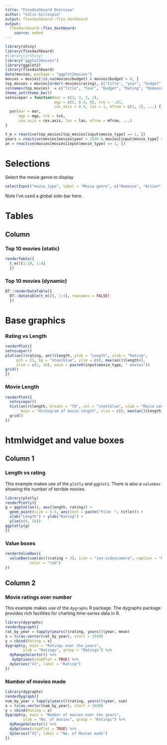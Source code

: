```yaml
---
title: "Flexdashboard Overview"
author: "Colin Gillespie"
output: flexdashboard::flex_dashboard
output: 
  flexdashboard::flex_dashboard:
    source: embed
---
```


```r
library(shiny)
library(flexdashboard)
#library(jrShiny)
library("ggplot2movies")
library(ggplot2)
library(flexdashboard)
data(movies, package = "ggplot2movies")
movies = movies[!is.na(movies$budget) & movies$budget > 0, ]
top_movies = movies[order(-movies$rating), c("title", "year", "budget", "rating", "Romance", "Action", "Animation"), ]
colnames(top_movies)  = c("Title", "Year", "Budget", "Rating", "Romance", "Action", "Animation")
theme_set(theme_bw())
setnicepar = function(mar = c(3, 3, 2, 1),
                      mgp = c(2, 0.4, 0), tck = -.01,
                      cex_axis = 0.9, las = 1, mfrow = c(1, 1), ...) {
  par(mar = mar,
      mgp = mgp, tck = tck,
      cex.axis = cex.axis, las = las, mfrow = mfrow, ...)
}

t_m = reactive(top_movies[top_movies[input$movie_type] == 1, ])
years = reactive(movies[movies$year > 1929 & movies[input$movie_type] == 1, ])
an = reactive(movies[movies[input$movie_type] == 1, ])
```


Selections {.sidebar}
===============================


Select the movie genre to display

```r
selectInput("movie_type", label = "Movie genre", c("Romance", "Action", "Animation"))
```

Note I've used a global side-bar here.

Tables
===================================== 

Column {.tabset .tabset-fade}
-------------------------------------
### Top 10 movies (static)

```r
renderTable({
  t_m()[1:10, 1:4]
  })
```

### Top 10 movies (dynamic)

```r
DT::renderDataTable({
  DT::datatable(t_m()[, 1:4], rownames = FALSE)
  })
```


Base graphics 
===================================== 

### Rating vs Length

```r
renderPlot({
setnicepar()
plot(an()$rating, an()$length, ylab = "Length", xlab = "Rating",
     pch = 21, bg = "steelblue", ylim = c(0, max(an()$length)),
     xlim = c(1, 10), main = paste0(input$movie_type, " movies"))
grid()
})
```

### Movie Length

```r
renderPlot({
  setnicepar()
  hist(an()$length, breaks = "fd", col = "steelblue", xlab = "Movie Length",
       main = "Histogram of movie length", xlim = c(0, max(an()$length)))
  grid()
})
```

htmlwidget and value boxes
===================================== 

Column 1 {data-width=200}
------------------------------------
### Length vs rating

This example makes use of the `plotly` and `ggplot2`. There is also a `valuebox` showing the number
of terrible movies.

```r
library(plotly)
renderPlotly({
g = ggplot(an(), aes(length, rating)) +
  geom_point(size = 0.5, aes(text = paste("Film: ", title))) +
  xlab("Length") + ylab("Rating") +
  ylim(c(0, 10))
ggplotly(g)
})
```

### Value boxes

```r
renderValueBox({
  valueBox(sum(an()$rating < 3), icon = "ion-videocamera", caption = "Movies Rated less than 3",
           color = "red")
})
```

Column 2 {data-width=300}
-------------------------------------

### Movie ratings over number

This example makes use of the `dygraphs` R package. The dygraphs
package provides rich facilities for charting time-series data 
in R. 

```r
library(dygraphs)
renderDygraph({
rat_by_year = tapply(years()$rating, years()$year, mean)
x = ts(as.vector(rat_by_year), start = 1930)
y = cbind(Rating = x)
dygraph(y, main = "Ratings over the years",
        ylab = "Ratings", group = "Ratings") %>%
  dyRangeSelector() %>%
   dyOptions(stepPlot = TRUE) %>%
  dySeries("V1", label = "Rating")
})
```

### Number of movies made

```r
library(dygraphs)
renderDygraph({
num_by_year = tapply(years()$rating, years()$year, sum)
x = ts(as.vector(num_by_year), start = 1930)
y = cbind(Rating = x)
dygraph(y, main = "Number of movies over the years",
        ylab = "No. of movies", group = "Ratings") %>%
  dyRangeSelector() %>%
  dyOptions(stepPlot = TRUE) %>%
  dySeries("V1", label = "No. of Movies made")
})
```





